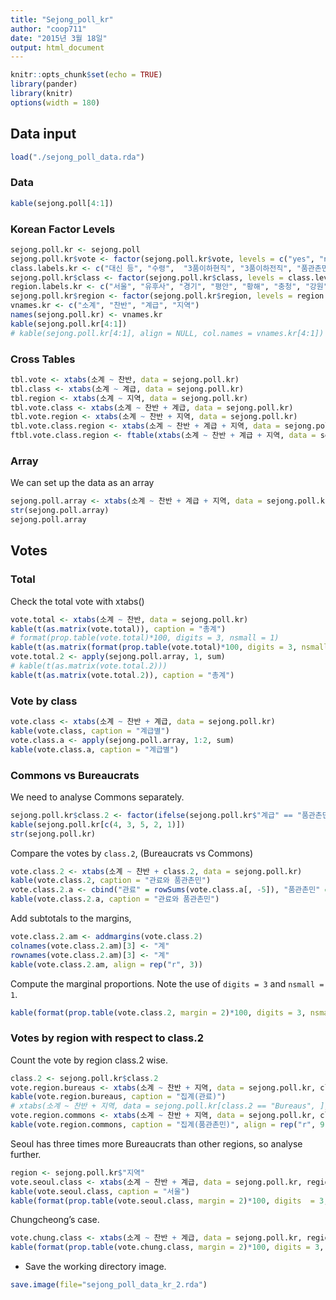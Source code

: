 ```yaml
---
title: "Sejong_poll_kr"
author: "coop711"
date: "2015년 3월 18일"
output: html_document
---
```


```r
knitr::opts_chunk$set(echo = TRUE)
library(pander)
library(knitr)
options(width = 180)
```

## Data input

```r
load("./sejong_poll_data.rda")
```

### Data 

```r
kable(sejong.poll[4:1])
```

### Korean Factor Levels

```r
sejong.poll.kr <- sejong.poll
sejong.poll.kr$vote <- factor(sejong.poll.kr$vote, levels = c("yes", "no"), labels = c("찬성", "반대"))
class.labels.kr <- c("대신 등", "수령",  "3품이하현직", "3품이하전직", "품관촌민") 
sejong.poll.kr$class <- factor(sejong.poll.kr$class, levels = class.levels, labels = class.labels.kr)
region.labels.kr <- c("서울", "유후사", "경기", "평안", "황해", "충청", "강원", "함길", "경상", "전라")
sejong.poll.kr$region <- factor(sejong.poll.kr$region, levels = region.levels, labels = region.labels.kr)
vnames.kr <- c("소계", "찬반", "계급", "지역")
names(sejong.poll.kr) <- vnames.kr
kable(sejong.poll.kr[4:1])
# kable(sejong.poll.kr[4:1], align = NULL, col.names = vnames.kr[4:1])
```

### Cross Tables

```r
tbl.vote <- xtabs(소계 ~ 찬반, data = sejong.poll.kr)
tbl.class <- xtabs(소계 ~ 계급, data = sejong.poll.kr)
tbl.region <- xtabs(소계 ~ 지역, data = sejong.poll.kr)
tbl.vote.class <- xtabs(소계 ~ 찬반 + 계급, data = sejong.poll.kr)
tbl.vote.region <- xtabs(소계 ~ 찬반 + 지역, data = sejong.poll.kr)
tbl.vote.class.region <- xtabs(소계 ~ 찬반 + 계급 + 지역, data = sejong.poll.kr)
ftbl.vote.class.region <- ftable(xtabs(소계 ~ 찬반 + 계급 + 지역, data = sejong.poll.kr))
```

### Array

We can set up the data as an array

```r
sejong.poll.array <- xtabs(소계 ~ 찬반 + 계급 + 지역, data = sejong.poll.kr)
str(sejong.poll.array)
sejong.poll.array
```

## Votes

### Total

Check the total vote with xtabs()

```r
vote.total <- xtabs(소계 ~ 찬반, data = sejong.poll.kr)
kable(t(as.matrix(vote.total)), caption = "총계")
# format(prop.table(vote.total)*100, digits = 3, nsmall = 1)
kable(t(as.matrix(format(prop.table(vote.total)*100, digits = 3, nsmall = 1))), caption = "백분률", align = rep("r", 2))
vote.total.2 <- apply(sejong.poll.array, 1, sum)
# kable(t(as.matrix(vote.total.2)))
kable(t(as.matrix(vote.total.2)), caption = "총계")
```

### Vote by class

```r
vote.class <- xtabs(소계 ~ 찬반 + 계급, data = sejong.poll.kr)
kable(vote.class, caption = "계급별")
vote.class.a <- apply(sejong.poll.array, 1:2, sum)
kable(vote.class.a, caption = "계급별")
```

### Commons vs Bureaucrats

We need to analyse Commons separately. 

```r
sejong.poll.kr$class.2 <- factor(ifelse(sejong.poll.kr$"계급" == "품관촌민", "품관촌민", "관료"), levels = c("관료", "품관촌민"))
kable(sejong.poll.kr[c(4, 3, 5, 2, 1)])
str(sejong.poll.kr)
```

Compare the votes by `class.2`,  (Bureaucrats vs Commons)

```r
vote.class.2 <- xtabs(소계 ~ 찬반 + class.2, data = sejong.poll.kr)
kable(vote.class.2, caption = "관료와 품관촌민")
vote.class.2.a <- cbind("관료" = rowSums(vote.class.a[, -5]), "품관촌민" =  vote.class.a[, 5])
kable(vote.class.2.a, caption = "관료와 품관촌민")
```

Add subtotals to the margins, 

```r
vote.class.2.am <- addmargins(vote.class.2)
colnames(vote.class.2.am)[3] <- "계"
rownames(vote.class.2.am)[3] <- "계"
kable(vote.class.2.am, align = rep("r", 3))
```

Compute the marginal proportions. Note the use of `digits = 3` and `nsmall = 1`.

```r
kable(format(prop.table(vote.class.2, margin = 2)*100, digits = 3, nsmall = 1), caption = "관료와 품관촌민", align = rep("r", 2))
```

### Votes by region with respect to class.2 

Count the vote by region class.2 wise.

```r
class.2 <- sejong.poll.kr$class.2
vote.region.bureaus <- xtabs(소계 ~ 찬반 + 지역, data = sejong.poll.kr, class.2 == "관료", drop = TRUE)
kable(vote.region.bureaus, caption = "집계(관료)")
# xtabs(소계 ~ 찬반 + 지역, data = sejong.poll.kr[class.2 == "Bureaus", ], drop = TRUE)
vote.region.commons <- xtabs(소계 ~ 찬반 + 지역, data = sejong.poll.kr, class.2 == "품관촌민", drop = TRUE)
kable(vote.region.commons, caption = "집계(품관촌민)", align = rep("r", 9))
```

Seoul has three times more Bureaucrats than other regions, so analyse further.

```r
region <- sejong.poll.kr$"지역"
vote.seoul.class <- xtabs(소계 ~ 찬반 + 계급, data = sejong.poll.kr, region == "서울", drop = TRUE)
kable(vote.seoul.class, caption = "서울")
kable(format(prop.table(vote.seoul.class, margin = 2)*100, digits  = 3, nsmall = 1), caption = "서울", align = rep("r", 3))
```

Chungcheong's case.

```r
vote.chung.class <- xtabs(소계 ~ 찬반 + 계급, data = sejong.poll.kr, region == "충청", drop = TRUE)
kable(format(prop.table(vote.chung.class, margin = 2)*100, digits = 3, nsmall = 1), caption = "충청", align = rep("r", 3))
```

- Save the working directory image.

```r
save.image(file="sejong_poll_data_kr_2.rda")
```

